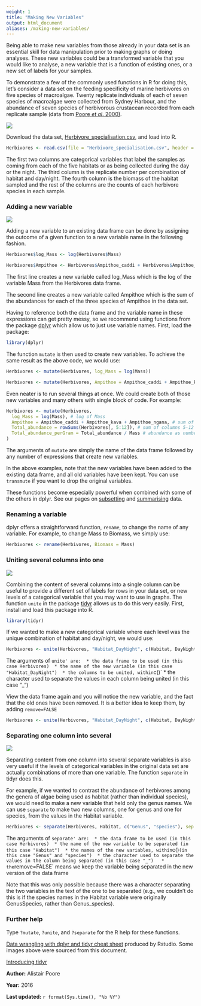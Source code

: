 ```yaml
---
weight: 1
title: "Making New Variables"
output: html_document
aliases: /making-new-variables/
---
```


Being able to make new variables from those already in your data set is an essential skill for data manipulation prior to making graphs or doing analyses. These new variables could be a transformed variable that you would like to analyse, a new variable that is a function of existing ones, or a new set of labels for your samples.

To demonstrate a few of the commonly used functions in R for doing this, let's consider a data set on the feeding specificity of marine herbivores on five species of macroalgae. Twenty replicate individuals of each of seven species of macroalgae were collected from Sydney Harbour, and the abundance of seven species of herbivorous crustacean recorded from each replicate sample (data from [Poore *et al*. 2000)](http://www.int-res.com/abstracts/meps/v208/p183-196/).

![](MDS_image.jpg)

Download the data set, [Herbivore_specialisation.csv](/datasets/Herbivore_specialisation.csv), and load into R.

```r
Herbivores <- read.csv(file = "Herbivore_specialisation.csv", header = TRUE)
```

The first two columns are categorical variables that label the samples as coming from each of the five habitats or as being collected during the day or the night. The third column is the replicate number per combination of habitat and day/night. The fourth column is the biomass of the habitat sampled and the rest of the columns are the counts of each herbivore species in each sample.
  

### Adding a new variable
 
![](Making_new_variables_image.jpg)

Adding a new variable to an existing data frame can be done by assigning the outcome of a given function to a new variable name in the following fashion.

```r
Herbivores$log_Mass <- log(Herbivores$Mass)

Herbivores$Ampithoe <- Herbivores$Ampithoe_caddi + Herbivores$Ampithoe_kava + Herbivores$Ampithoe_ngana
```

The first line creates a new variable called log_Mass which is the log of the variable Mass from the Herbivores data frame.

The second line creates a new variable called Ampithoe which is the sum of the abundances for each of the three species of Ampithoe in the data set.

Having to reference both the data frame and the variable name in these expressions can get pretty messy, so we recommend using functions from the package [dplyr](https://cran.r-project.org/web/packages/dplyr/index.html) which allow us to just use variable names. First, load the package:

```r
library(dplyr)
```

The function `mutate` is then used to create new variables. To achieve the same result as the above code, we would use:

```r
Herbivores <- mutate(Herbivores, log_Mass = log(Mass))

Herbivores <- mutate(Herbivores, Ampithoe = Ampithoe_caddi + Ampithoe_kava + Ampithoe_ngana)
```

Even neater is to run several things at once. We could create both of those new variables and many others with single block of code. For example:

```r
Herbivores <- mutate(Herbivores,
  log_Mass = log(Mass), # log of Mass
  Ampithoe = Ampithoe_caddi + Ampithoe_kava + Ampithoe_ngana, # sum of three columns
  Total_abundance = rowSums(Herbivores[, 5:12]), # sum of columns 5-12 with all abundance data
  Total_abundance_perGram = Total_abundance / Mass # abundance as numbers per g of habitat
)
```

The arguments of `mutate` are simply the name of the data frame followed by any number of expressions that create new variables.

In the above examples, note that the new variables have been added to the existing data frame, and all old variables have been kept. You can use `transmute` if you want to drop the original variables.

These functions become especially powerful when combined with some of the others in dplyr. See our pages on [subsetting](/../data-manipulation/subsetting-data/) and [summarising](/../data-manipulation/summarising-data/) data. 
  

### Renaming a variable
 
dplyr offers a straightforward function, `rename`, to change the name of any variable. For example, to change Mass to Biomass, we simply use:

```r
Herbivores <- rename(Herbivores, Biomass = Mass)
```
  

### Uniting several columns into one
 
![](Unite_image.jpg)

Combining the content of several columns into a single column can be useful to provide a different set of labels for rows in your data set, or new levels of a categorical variable that you may want to use in graphs. The function `unite` in the package [tidyr](https://blog.rstudio.org/2014/07/22/introducing-tidyr/) allows us to do this very easily. First, install and load this package into R.

```r
library(tidyr)
```

If we wanted to make a new categorical variable where each level was the unique combination of habitat and day/night, we would use:

```r
Herbivores <- unite(Herbivores, "Habitat_DayNight", c(Habitat, DayNight), sep = "_")
```

The arguments of `unite' are: 
* the data frame to be used (in this case Herbivores) 
* the name of the new variable (in this case "Habitat_DayNight") 
* the columns to be united, within `c()` 
* the character used to separate the values in each column being united (in this case "_") 

View the data frame again and you will notice the new variable, and the fact that the old ones have been removed. It is a better idea to keep them, by adding `remove=FALSE`

```r
Herbivores <- unite(Herbivores, "Habitat_DayNight", c(Habitat, DayNight), sep = "_", remove = FALSE)
```
  

### Separating one column into several
 
![](Separate_image.jpg)

Separating content from one column into several separate variables is also very useful if the levels of categorical variables in the original data set are actually combinations of more than one variable. The function `separate` in tidyr does this.

For example, if we wanted to contrast the abundance of herbivores among the genera of algae being used as habitat (rather than individual species), we would need to make a new variable that held only the genus names. We can use `separate` to make two new columns, one for genus and one for species, from the values in the Habitat variable.

```r
Herbivores <- separate(Herbivores, Habitat, c("Genus", "species"), sep = "_", remove = FALSE)
```

The arguments of `separate' are: 
* the data frame to be used (in this case Herbivores) 
* the name of the new variable to be separated (in this case "Habitat") 
* the names of the new variables, within `c()` (in this case "Genus" and "species") 
* the character used to separate the values in the column being separated (in this case "_")  
* the `remove=FALSE` means we keep the variable being separated in the new version of the data frame 

Note that this was only possible because there was a character separating the two variables in the text of the one to be separated (e.g., we couldn't do this is if the species names in the Habitat variable were originally GenusSpecies, rather than Genus_species).
  

### Further help
 
Type `?mutate`, `?unite`, and `?separate` for the R help for these functions.

[Data wrangling with dplyr and tidyr cheat sheet](https://www.rstudio.com/wp-content/uploads/2015/02/data-wrangling-cheatsheet.pdf) produced by Rstudio. Some images above were sourced from this document.

[Introducing tidyr](https://blog.rstudio.org/2014/07/22/introducing-tidyr/)
  

**Author:** Alistair Poore
 
**Year:** 2016

**Last updated:** `r format(Sys.time(), "%b %Y")`


